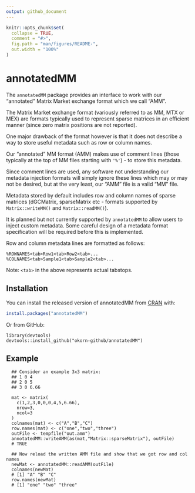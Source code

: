 ```yaml
---
output: github_document
---
```


<!-- README.md is generated from README.Rmd. Please edit that file -->

```r
knitr::opts_chunk$set(
  collapse = TRUE,
  comment = "#>",
  fig.path = "man/figures/README-",
  out.width = "100%"
)
```
# annotatedMM

<!-- badges: start -->
<!-- badges: end -->

The `annotatedMM` package provides an interface to work with our "annotated" Matrix Market exchange format which we call "AMM".

The Matrix Market exchange format (variously referred to as MM, MTX or MEX) are formats typically used to represent sparse matrices in an efficient manner (since zero matrix positions are not reported).

One major drawback of the format however is that it does not describe a way to store useful metadata such as row or column names.

Our "annotated" MM format (AMM) makes use of comment lines (those typically at the top of MM files starting with `'%'`) - to store this metadata.

Since comment lines are used, any software not understanding our metadata injection formats will simply ignore these lines which may or may not be desired, but at the very least, our "AMM" file is a valid "MM" file.

Metadata stored by default includes row and column names of sparse matrices (dGCMatrix, sparseMatrix etc - formats supported by `Matrix::writeMM()` and `Matrix::readMM()`).

It is planned but not currently supported by `annotatedMM` to allow users to inject custom metadata. Some careful design of a metadata format specification will be required before this is implemented.

Row and column metadata lines are formatted as follows:

```
%ROWNAMES<tab>Row1<tab>Row2<tab>...
%COLNAMES<tab>Sample1<tab>Sample2<tab>...
```

Note: `<tab>` in the above represents actual tabstops.


## Installation

You can install the released version of annotatedMM from [CRAN](https://CRAN.R-project.org) with:

``` r
install.packages("annotatedMM")
```

Or from GitHub:

```
library(devtools)
devtools::install_github("okorn-github/annotatedMM")
```

## Example

```
  ## Consider an example 3x3 matrix:
  ## 1 0 4
  ## 2 0 5
  ## 3 0 6.66

  mat <- matrix(
    c(1,2,3,0,0,0,4,5,6.66),
    nrow=3,
    ncol=3
  )
  colnames(mat) <- c("A","B","C")
  row.names(mat) <- c("one","two","three")
  outFile <- tempfile("out.amm")
  annotatedMM::writeAMM(as(mat,"Matrix::sparseMatrix"), outFile)
  # TRUE

  ## Now reload the written AMM file and show that we got row and col names
  newMat <- annotatedMM::readAMM(outFile)
  colnames(newMat)
  # [1] "A" "B" "C"
  row.names(newMat)
  # [1] "one" "two" "three"
```

